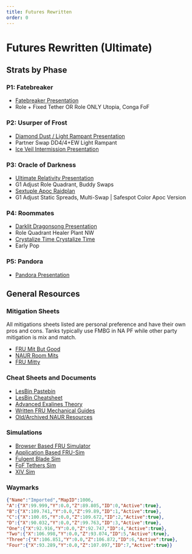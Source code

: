 ```yaml
---
title: Futures Rewritten
order: 0
---
```



# Futures Rewritten (Ultimate)
## Strats by Phase
### P1: Fatebreaker
- [Fatebreaker Presentation](https://docs.google.com/presentation/d/1Pm3BkfrJqjcm7688RrNDdh4oYuYS_VmHr6ALqjbZInE/edit#slide=id.g319371557f7_0_162)
- Role + Fixed Tether OR Role ONLY Utopia, Conga FoF
### P2: Usurper of Frost
- [Diamond Dust / Light Rampant Presentation](https://docs.google.com/presentation/d/1VqIifgNf8RzXIWb8EGGVdKvOtKk0HmhPcHIMpizYuig/edit#slide=id.g31ad41a9148_0_9)
- Partner Swap DD4/4+EW Light Rampant
- [Ice Veil Intermission Presentation](https://docs.google.com/presentation/d/1bYN8lpz2WG7OwSIZ1ZgHKWsAN1hiPP4QMwvMrrnMs9Q/edit#slide=id.g319de1b9bc2_77_9)
### P3: Oracle of Darkness
- [Ultimate Relativity Presentation](https://docs.google.com/presentation/d/1ncHCSP8NUA_XlrdiRYVmHUgtuMiT_g0q_TpISp6KbyI/edit?usp=sharing)
- G1 Adjust Role Quadrant, Buddy Swaps 
- [Sextuple Apoc Raidplan](https://raidplan.io/plan/gU44027CtpmKs-sC)
- G1 Adjust Static Spreads, Multi-Swap | Safespot Color Apoc Version
### P4: Roommates
- [Darklit Dragonsong Presentation](https://docs.google.com/presentation/d/1kFM5ggrIj86Mc2EcYS5RfFgF_pawSRk7-vryQmQb2Is/edit?usp=sharing)
- Role Quadrant Healer Plant NW
- [Crystalize Time Crystalize Time](https://docs.google.com/presentation/d/1dz7IPrYxMPT1Qc81aLi-s8pVQQ3AzD_P6nheLcdhH0o/edit?usp=sharing)
- Early Pop
### P5: Pandora
- [Pandora Presentation](https://slides.com/ultiproject/frup5/scroll)
## General Resources
### Mitigation Sheets
All mitigations sheets listed are personal preference and have their own pros and cons.
Tanks typically use FMBG in NA PF while other party mitigation is mix and match.

- [FRU Mit But Good](http://mit.lesb.in/)
- [NAUR Room Mits](https://tinyurl.com/NAUR-Room-Mits)
- [FRU Mitty](https://tinyurl.com/frumitty)
### Cheat Sheets and Documents
- [LesBin Pastebin](https://pastebin.com/ue7w9jJH)
- [LesBin Cheatsheet](https://tinyurl.com/LesBinFRUCheatsheet)
- [Advanced Exalines Theory](https://docs.google.com/document/d/1tJ0ANAgAwSqM1Ytc1eyRaal-ewbkGcdHmrup6sO0078/edit?tab=t.0#heading=h.kyvt2kb6brld)
- [Written FRU Mechanical Guides](https://dynamis.gg/fru/)
- [Old/Archived NAUR Resources](https://pastebin.com/Gd8satrK)
### Simulations
- [Browser Based FRU Simulator](https://skyeraf.itch.io/solo-fru-simulator)
- [Application Based FRU-Sim](https://github.com/WCGH/FRU-Sim)
- [Fulgent Blade Sim](https://mathranger101.itch.io/fru-fulgent-blade-sim)
- [FoF Tethers Sim](https://cupnoodle.moe/fru/fof/)
- [XIV Sim](https://www.xivsim.com/fru/)
### Waymarks
```json
{"Name":"Imported","MapID":1006,
"A":{"X":99.999,"Y":0.0,"Z":89.805,"ID":0,"Active":true},
"B":{"X":109.741,"Y":0.0,"Z":99.89,"ID":1,"Active":true},
"C":{"X":100.05,"Y":0.0,"Z":109.672,"ID":2,"Active":true},
"D":{"X":90.032,"Y":0.0,"Z":99.763,"ID":3,"Active":true},
"One":{"X":92.916,"Y":0.0,"Z":92.747,"ID":4,"Active":true},
"Two":{"X":106.998,"Y":0.0,"Z":93.074,"ID":5,"Active":true},
"Three":{"X":106.851,"Y":0.0,"Z":106.872,"ID":6,"Active":true},
"Four":{"X":93.289,"Y":0.0,"Z":107.097,"ID":7,"Active":true}}
```